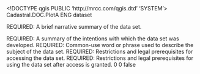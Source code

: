 <!DOCTYPE qgis PUBLIC 'http://mrcc.com/qgis.dtd' 'SYSTEM'>
<qgis version="3.22.12-Białowieża">
  <identifier>Cadastral.DOC.PlotA</identifier>
  <parentidentifier></parentidentifier>
  <language>ENG</language>
  <type>dataset</type>
  <title>Cadastral.DOC.PlotA</title>
  <abstract>REQUIRED: A brief narrative summary of the data set.

REQUIRED: A summary of the intentions with which the data set was developed.</abstract>
  <keywords vocabulary="gmd:topicCategory">
    <keyword>REQUIRED: Common-use word or phrase used to describe the subject of the data set.</keyword>
  </keywords>
  <contact>
    <name></name>
    <organization></organization>
    <position></position>
    <voice></voice>
    <fax></fax>
    <email></email>
    <role></role>
  </contact>
  <links>
    <link url="Server=geodbserver; Service=5151/tcp; Database=cadastral; User=sde; Version=sde.DEFAULT" type="ArcSDE Connection" name="SDE Feature Class" format="" mimeType="" description="" size=""/>
  </links>
  <fees></fees>
  <constraints type="Access">REQUIRED: Restrictions and legal prerequisites for accessing the data set.</constraints>
  <rights>REQUIRED: Restrictions and legal prerequisites for using the data set after access is granted.</rights>
  <encoding></encoding>
  <crs>
    <spatialrefsys>
      <wkt></wkt>
      <proj4></proj4>
      <srsid>0</srsid>
      <srid>0</srid>
      <authid></authid>
      <description></description>
      <projectionacronym></projectionacronym>
      <ellipsoidacronym></ellipsoidacronym>
      <geographicflag>false</geographicflag>
    </spatialrefsys>
  </crs>
  <extent>
    <spatial minx="129060.13944400000036694" miny="469064.45479400001931936" maxy="3110618.31169300014153123" maxz="0" dimensions="2" crs="EPSG:4326" maxx="460039.91220299998531118" minz="0"/>
    <temporal>
      <period>
        <start></start>
        <end></end>
      </period>
    </temporal>
  </extent>
</qgis>
